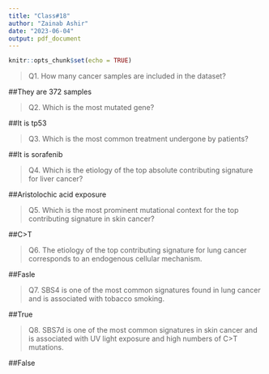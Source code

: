 ```yaml
---
title: "Class#18"
author: "Zainab Ashir"
date: "2023-06-04"
output: pdf_document
---
```


```r
knitr::opts_chunk$set(echo = TRUE)
```


>Q1. How many cancer samples are included in the dataset? 

##They are 372 samples

>Q2. Which is the most mutated gene? 

##It is tp53

>Q3. Which is the most common treatment undergone by patients? 

##It is sorafenib

>Q4. Which is the etiology of the top absolute contributing signature for liver cancer? 

##Aristolochic acid exposure

>Q5. Which is the most prominent mutational context for the top contributing signature in skin cancer? 

##C>T

>Q6. The etiology of the top contributing signature for lung cancer corresponds to an endogenous cellular mechanism. 

##Fasle

>Q7. SBS4 is one of the most common signatures found in lung cancer and is associated with tobacco smoking. 

##True

>Q8. SBS7d is one of the most common signatures in skin cancer and is associated with UV light exposure and high numbers of C>T mutations. 

##False






